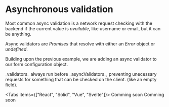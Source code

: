 
# Asynchronous validation

Most common async validation is a network request checking with the backend if the current value is _available_, like username or email, but
it can be anything.

Async validators are _Promises_ that resolve with either an _Error_ object or _undefined_.

Building upon the previous example, we are adding an async validator to our form configuration object.

<Callout type="info" emoji="ℹ️">
  _validators_ always run before _asyncValidators_, preventing unecessary
  requests for something that can be checked on the client. (like an empty
  field).
</Callout>

<Tabs items={["React", "Solid", "Vue", "Svelte"]}>
  <Tab>
    <ReactAsyncValidation />
  </Tab>
  <Tab>
    <SolidAsyncValidation />
  </Tab>
  <Tab>Comming soon</Tab>
  <Tab>Comming soon</Tab>
</Tabs>
